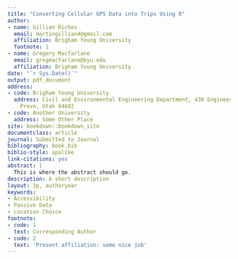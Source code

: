 ```yaml
---
title: "Converting Cellular GPS Data into Trips Using R"
author:
- name: Gillian Riches
  email: martingillian4@gmail.com
  affiliation: Brigham Young University
  footnote: 1
- name: Gregory Macfarlane
  email: gregmacfarlane@byu.edu
  affiliation: Brigham Young University
date: "`r Sys.Date()`"
output: pdf_document
address:
- code: Brigham Young University
  address: Civil and Environmental Engineering Department, 430 Engineering Building,
    Provo, Utah 84602
- code: Another University
  address: Some Other Place
site: bookdown::bookdown_site
documentclass: article
journal: Submitted to Journal
bibliography: book.bib
biblio-style: apalike
link-citations: yes
abstract: |
  This is where the abstract should go.
description: A short description
layout: 3p, authoryear
keywords:
- Accessibility
- Passive Data
- Location Choice
footnote:
- code: 1
  text: Corresponding Author
- code: 2
  text: 'Present affiliation: some nice job'
---
```


